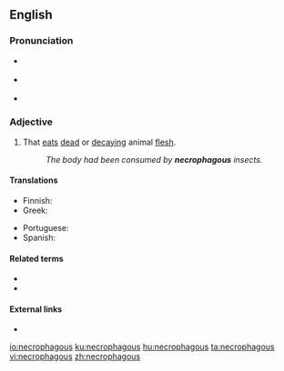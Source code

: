 ==English==
{{was wotd|2008|July|16}}

===Pronunciation===
* {{a|UK}} {{IPA|/nɛˈkɹɒf.ə.ɡəs/|lang=en}}
* {{a|US}} {{IPA|/nɛˈkɹɑ.fə.ɡəs/|lang=en}}
* {{audio|en-us-necrophagous.ogg|Audio (US)|lang=en}}

===Adjective===
{{en-adj}}

# That [[eat]]s [[dead]] or [[decaying]] animal [[flesh]].
#: ''The body had been consumed by '''necrophagous''' insects.''

====Translations====
{{trans-top|that eats dead or decaying flesh}}
* Finnish: {{t|fi|raatoja syövä}}
* Greek: {{t+|el|νεκροφάγος}}
{{trans-mid}}
* Portuguese: {{t+|pt|necrófago}}
* Spanish: {{t|es|necrófago}}
{{trans-bottom}}

====Related terms====
* {{l|en|necrophage}}
* {{l|en|necrophagy}}

====External links====
* {{pedia|Scavenger}}

[[io:necrophagous]]
[[ku:necrophagous]]
[[hu:necrophagous]]
[[ta:necrophagous]]
[[vi:necrophagous]]
[[zh:necrophagous]]